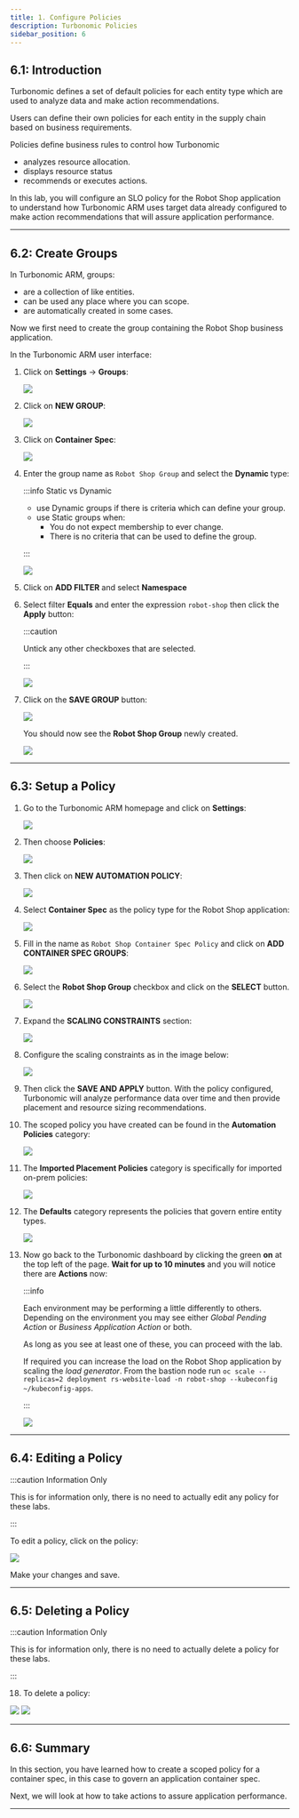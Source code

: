 ```yaml
---
title: 1. Configure Policies
description: Turbonomic Policies
sidebar_position: 6
---
```


## 6.1: Introduction

Turbonomic defines a set of default policies for each entity type which are used
to analyze data and make action recommendations.

Users can define their own policies for each entity in the supply chain based on
business requirements.

Policies define business rules to control how Turbonomic

- analyzes resource allocation.
- displays resource status
- recommends or executes actions.

In this lab, you will configure an SLO policy for the Robot Shop application to
understand how Turbonomic ARM uses target data already configured to make action
recommendations that will assure application performance.

---

## 6.2: Create Groups

In Turbonomic ARM, groups:

- are a collection of like entities.
- can be used any place where you can scope.
- are automatically created in some cases.

Now we first need to create the group containing the Robot Shop business
application.

In the Turbonomic ARM user interface:

1. Click on **Settings** -> **Groups**:

   ![](images/groups-1.png)

1. Click on **NEW GROUP**:

   ![](images/groups-2.png)

1. Click on **Container Spec**:

   ![](images/groups-3.png)

1. Enter the group name as `Robot Shop Group` and select the **Dynamic** type:

   :::info Static vs Dynamic

   - use Dynamic groups if there is criteria which can define your group.
   - use Static groups when:
     - You do not expect membership to ever change.
     - There is no criteria that can be used to define the group.

   :::

   ![](images/groups-4.png)

1. Click on **ADD FILTER** and select **Namespace**

1. Select filter **Equals** and enter the expression `robot-shop` then click the
   **Apply** button:

   :::caution

   Untick any other checkboxes that are selected.

   :::

   ![](images/groups-5.png)

1. Click on the **SAVE GROUP** button:

   ![](images/groups-6.png)

   You should now see the **Robot Shop Group** newly created.

   ![](images/groups-7.png)

---

## 6.3: Setup a Policy

1. Go to the Turbonomic ARM homepage and click on **Settings**:

   ![](images/turboSettings.png)

1. Then choose **Policies**:

   ![](images/turboPolicies.png)

1. Then click on **NEW AUTOMATION POLICY**:

   ![](images/policy-1.png)

1. Select **Container Spec** as the policy type for the Robot Shop application:

   ![](images/policy-2.png)

1. Fill in the name as `Robot Shop Container Spec Policy` and click on **ADD
   CONTAINER SPEC GROUPS**:

   ![](images/policy-3.png)

1. Select the **Robot Shop Group** checkbox and click on the **SELECT** button.

   ![](images/policy-4.png)

1. Expand the **SCALING CONSTRAINTS** section:

   ![](images/policy-5.png)

1. Configure the scaling constraints as in the image below:

   ![](images/policy-6.png)

1. Then click the **SAVE AND APPLY** button. With the policy configured,
   Turbonomic will analyze performance data over time and then provide placement
   and resource sizing recommendations.

1. The scoped policy you have created can be found in the **Automation
   Policies** category:

   ![](images/policy-7.png)

1. The **Imported Placement Policies** category is specifically for imported
   on-prem policies:

   ![](images/turbo-imported-placement-policies.jpg)

1. The **Defaults** category represents the policies that govern entire entity
   types.

   ![](images/turbo-defaults-policy.jpg)

1. Now go back to the Turbonomic dashboard by clicking the green **on** at the
   top left of the page. **Wait for up to 10 minutes** and you will notice there
   are **Actions** now:

   :::info

   Each environment may be performing a little differently to others. Depending
   on the environment you may see either _Global Pending Action_ or _Business
   Application Action_ or both.

   As long as you see at least one of these, you can proceed with the lab.

   If required you can increase the load on the Robot Shop application by
   scaling the _load generator_. From the bastion node run
   `oc scale --replicas=2 deployment rs-website-load -n robot-shop --kubeconfig ~/kubeconfig-apps`.

   :::

   ![](images/policy-8.png)

---

## 6.4: Editing a Policy

:::caution Information Only

This is for information only, there is no need to actually edit any policy for
these labs.

:::

To edit a policy, click on the policy:

![](images/turbo-edit-policy.jpg)

Make your changes and save.

---

## 6.5: Deleting a Policy

:::caution Information Only

This is for information only, there is no need to actually delete a policy for
these labs.

:::

18. To delete a policy:

![](images/turbo-delete-policy-1.jpg) ![](images/turbo-delete-policy-2.jpg)

---

## 6.6: Summary

In this section, you have learned how to create a scoped policy for a container
spec, in this case to govern an application container spec.

Next, we will look at how to take actions to assure application performance.

---
